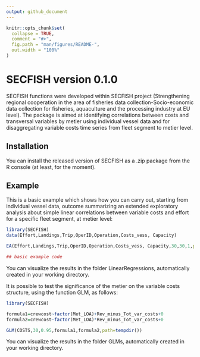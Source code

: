 ---
output: github_document
---

<!-- README.md is generated from README.Rmd. Please edit that file -->

```{r, include = FALSE}
knitr::opts_chunk$set(
  collapse = TRUE,
  comment = "#>",
  fig.path = "man/figures/README-",
  out.width = "100%"
)
```
# SECFISH version 0.1.0

<!-- badges: start -->
<!-- badges: end -->

SECFISH functions were developed within SECFISH project (Strengthening regional cooperation in the area of fisheries  data collection-Socio-economic data collection for fisheries, aquaculture and the processing industry at EU level). The package is aimed at identifying correlations between costs and transversal variables by metier using individual vessel data and for disaggregating variable costs time series from  fleet segment to metier  level.  


## Installation

You can install the released version of SECFISH as a .zip package from the R console (at least, for the moment).


## Example

This is a basic example which shows how you can carry out, starting from individual vessel data, outcome summarizing an extended exploratory analysis about simple linear correlations between variable costs and effort for a specific fleet segment, at metier level:

```{r example1}

library(SECFISH)
data(Effort,Landings,Trip,OperID,Operation,Costs_vess, Capacity)

EA(Effort,Landings,Trip,OperID,Operation,Costs_vess, Capacity,30,30,1,path=tempdir())

## basic example code
```
You can visualize the results in the folder LinearRegressions, automatically created in your working directory. 

It is possible to test the significance of the metier on the variable costs structure, using the function GLM, as follows:

```{r example2}
library(SECFISH)

formula1=crewcost~factor(Met_LOA)+Rev_minus_Tot_var_costs+0
formula2=crewcost~factor(Met_LOA)*Rev_minus_Tot_var_costs+0

GLM(COSTS,30,0.95,formula1,formula2,path=tempdir())

```

You can visualize the results in the folder GLMs, automatically created in your working directory.
